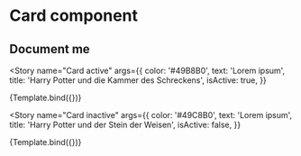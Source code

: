 

<Meta title="Components/Card" component={Card} />

# Card component

## Document me


<Story
  name="Card active"
  args={{
    color: '#49B8B0',
    text: 'Lorem ipsum',
    title: 'Harry Potter und die Kammer des Schreckens',
    isActive: true,
  }}
>
  {Template.bind({})}
</Story>

<Story
  name="Card inactive"
  args={{
    color: '#49C8B0',
    text: 'Lorem ipsum',
    title: 'Harry Potter und der Stein der Weisen',
    isActive: false,
  }}
>
  {Template.bind({})}
</Story>
